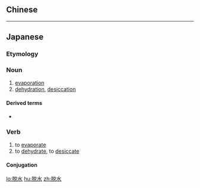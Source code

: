 {{also|脫水}}
==Chinese==
{{zh-see|脫水}}

----

==Japanese==
{{ja-kanjitab|だつ|k1=だっ|すい|yomi=o}}

===Etymology===
{{prefix|脱|水|t1=de-|t2=water|lang=ja|sort=すい}}

===Noun===
{{ja-noun|だっすい|kyu=脫水}}

# [[evaporation]]
# [[dehydration]], [[desiccation]]

====Derived terms====
* {{ja-r|脱水症状|だっすいしょうじょう}}

===Verb===
{{ja-verb-suru|だっすい|kyu=脫水}}

# to [[evaporate]]
# to [[dehydrate]], to [[desiccate]]

====Conjugation====
{{ja-suru|だっすい}}

[[lo:脱水]]
[[hu:脱水]]
[[zh:脱水]]